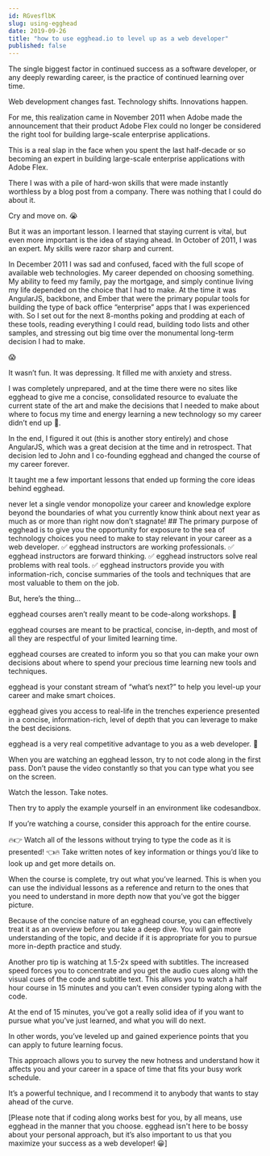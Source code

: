 ```yaml
---
id: RGvesflbK
slug: using-egghead
date: 2019-09-26
title: "how to use egghead.io to level up as a web developer"
published: false
---
```


The single biggest factor in continued success as a software developer, or any deeply rewarding career, is the practice of continued learning over time.

Web development changes fast. Technology shifts. Innovations happen.

For me, this realization came in November 2011 when Adobe made the announcement that their product Adobe Flex could no longer be considered the right tool for building large-scale enterprise applications.

This is a real slap in the face when you spent the last half-decade or so becoming an expert in building large-scale enterprise applications with Adobe Flex.

There I was with a pile of hard-won skills that were made instantly worthless by a blog post from a company. There was nothing that I could do about it.

Cry and move on. 😭

But it was an important lesson. I learned that staying current is vital, but even more important is the idea of staying ahead. In October of 2011, I was an expert. My skills were razor sharp and current.

In December 2011 I was sad and confused, faced with the full scope of available web technologies. My career depended on choosing something. My ability to feed my family, pay the mortgage, and simply continue living my life depended on the choice that I had to make. At the time it was AngularJS, backbone, and Ember that were the primary popular tools for building the type of back office “enterprise” apps that I was experienced with. So I set out for the next 8-months poking and prodding at each of these tools, reading everything I could read, building todo lists and other samples, and stressing out big time over the monumental long-term decision I had to make.

😱

It wasn’t fun. It was depressing. It filled me with anxiety and stress.

I was completely unprepared, and at the time there were no sites like egghead to give me a concise, consolidated resource to evaluate the current state of the art and make the decisions that I needed to make about where to focus my time and energy learning a new technology so my career didn’t end up 💩.

In the end, I figured it out (this is another story entirely) and chose AngularJS, which was a great decision at the time and in retrospect. That decision led to John and I co-founding egghead and changed the course of my career forever.

It taught me a few important lessons that ended up forming the core ideas behind egghead.

never let a single vendor monopolize your career and knowledge
explore beyond the boundaries of what you currently know
think about next year as much as or more than right now
don’t stagnate! ## The primary purpose of egghead is to give you the opportunity for exposure to the sea of technology choices you need to make to stay relevant in your career as a web developer.
✅ egghead instructors are working professionals.
✅ egghead instructors are forward thinking.
✅ egghead instructors solve real problems with real tools.
✅ egghead instructors provide you with information-rich, concise summaries of the tools and techniques that are most valuable to them on the job.

But, here’s the thing…

egghead courses aren’t really meant to be code-along workshops. 🤯

egghead courses are meant to be practical, concise, in-depth, and most of all they are respectful of your limited learning time.

egghead courses are created to inform you so that you can make your own decisions about where to spend your precious time learning new tools and techniques.

egghead is your constant stream of “what’s next?” to help you level-up your career and make smart choices.

egghead gives you access to real-life in the trenches experience presented in a concise, information-rich, level of depth that you can leverage to make the best decisions.

egghead is a very real competitive advantage to you as a web developer. 🏁

When you are watching an egghead lesson, try to not code along in the first pass. Don’t pause the video constantly so that you can type what you see on the screen.

Watch the lesson. Take notes.

Then try to apply the example yourself in an environment like codesandbox.

If you’re watching a course, consider this approach for the entire course.

🔥👉 Watch all of the lessons without trying to type the code as it is presented! 👈🔥
Take written notes of key information or things you’d like to look up and get more details on.

When the course is complete, try out what you’ve learned. This is when you can use the individual lessons as a reference and return to the ones that you need to understand in more depth now that you’ve got the bigger picture.

Because of the concise nature of an egghead course, you can effectively treat it as an overview before you take a deep dive. You will gain more understanding of the topic, and decide if it is appropriate for you to pursue more in-depth practice and study.

Another pro tip is watching at 1.5-2x speed with subtitles. The increased speed forces you to concentrate and you get the audio cues along with the visual cues of the code and subtitle text. This allows you to watch a half hour course in 15 minutes and you can’t even consider typing along with the code.

At the end of 15 minutes, you’ve got a really solid idea of if you want to pursue what you’ve just learned, and what you will do next.

In other words, you’ve leveled up and gained experience points that you can apply to future learning focus.

This approach allows you to survey the new hotness and understand how it affects you and your career in a space of time that fits your busy work schedule.

It’s a powerful technique, and I recommend it to anybody that wants to stay ahead of the curve.

[Please note that if coding along works best for you, by all means, use egghead in the manner that you choose. egghead isn't here to be bossy about your personal approach, but it’s also important to us that you maximize your success as a web developer! 😀]